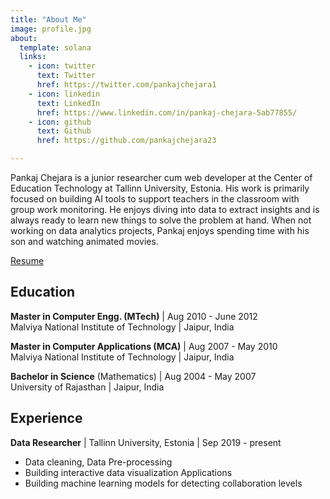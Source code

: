 ```yaml
---
title: "About Me"
image: profile.jpg
about:
  template: solana
  links:
    - icon: twitter
      text: Twitter
      href: https://twitter.com/pankajchejara1
    - icon: linkedin
      text: LinkedIn
      href: https://www.linkedin.com/in/pankaj-chejara-5ab77855/
    - icon: github
      text: Github
      href: https://github.com/pankajchejara23

---
```


Pankaj Chejara is a junior researcher cum web developer at the Center of Education Technology at Tallinn University, Estonia. His work is primarily focused on building AI tools to support teachers in the classroom with group work monitoring.
He enjoys diving into data to extract insights and is always ready to learn new things to solve the problem at hand.
When not working on data analytics projects, Pankaj enjoys spending time with his son and watching animated movies.


[Resume](./Pankaj__cv.pdf)

## Education

**Master in Computer Engg. (MTech)** | Aug 2010 - June 2012 <br/>
Malviya National Institute of Technology | Jaipur, India


**Master in Computer Applications (MCA)** | Aug 2007 - May 2010 <br/>
Malviya National Institute of Technology | Jaipur, India


**Bachelor in Science** (Mathematics) | Aug 2004 - May 2007 <br/>
University of Rajasthan | Jaipur, India


## Experience
**Data Researcher** | Tallinn University, Estonia |  Sep 2019 - present

* Data cleaning, Data Pre-processing
* Building interactive data visualization Applications
* Building machine learning models for detecting collaboration levels
